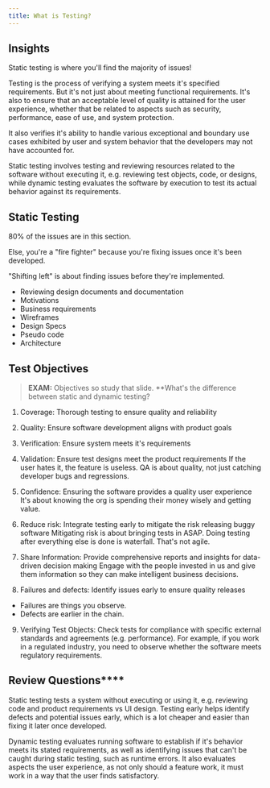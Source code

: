 ```yaml
---
title: What is Testing?
---
```



## Insights

Static testing is where you'll find the majority of issues!

Testing is the process of verifying a system meets it's specified requirements. But it's not just about meeting functional requirements. It's also to ensure that an acceptable level of quality is attained for the user experience, whether that be related to aspects such as security, performance, ease of use, and system protection.

It also verifies it's ability to handle various exceptional and boundary use cases exhibited by user and system behavior that the developers may not have accounted for.

Static testing involves testing and reviewing resources related to the software without executing it, e.g. reviewing test objects, code, or designs, while dynamic testing evaluates the software by execution to test its actual behavior against its requirements.

## Static Testing

80% of the issues are in this section.

Else, you're a "fire fighter" because you're fixing issues once it's been developed.

"Shifting left" is about finding issues before they're implemented.

* Reviewing design documents and documentation
* Motivations
* Business requirements
* Wireframes
* Design Specs
* Pseudo code
* Architecture

## Test Objectives

> **EXAM:** Objectives so study that slide.
> **What's the difference between static and dynamic testing?

1. Coverage: Thorough testing to ensure quality and reliability

2. Quality: Ensure software development aligns with product goals

3. Verification: Ensure system meets it's requirements

4. Validation: Ensure test designs meet the product requirements 
If the user hates it, the feature is useless. QA is about quality, not just catching developer bugs and regressions.

5. Confidence: Ensuring the software provides a quality user experience
It's about knowing the org is spending their money wisely and getting value.

6. Reduce risk: Integrate testing early to mitigate the risk releasing buggy software
Mitigating risk is about bringing tests in ASAP. Doing testing after everything else is done is waterfall. That's not agile.

7. Share Information: Provide comprehensive reports and insights for data-driven decision making
Engage with the people invested in us and give them information so they can make intelligent business decisions.

8. Failures and defects: Identify issues early to ensure quality releases
* Failures are things you observe. 
* Defects are earlier in the chain.

9. Verifying Test Objects: Check tests for compliance with specific external standards and agreements (e.g. performance).
For example, if you work in a regulated industry, you need to observe whether the software meets regulatory requirements.

## Review Questions****

<FAQList>
  <FAQ title="What's the diffence between static and dynamic testing?">
    <p>Static testing tests a system without executing or using it, e.g. reviewing code and product requirements vs UI design. Testing early helps identify defects and potential issues early, which is a lot cheaper and easier than fixing it later once developed.</p>
    <p>Dynamic testing evaluates running software to establish if it's behavior meets its stated requirements, as well as identifying issues that can't be caught during static testing, such as runtime errors. It also evaluates aspects the user experience, as not only should a feature work, it must work in a way that the user finds satisfactory.</p>
  </FAQ>
  <FAQ title="What's the difference between testing and debugging?">
  </FAQ>
</FAQList>